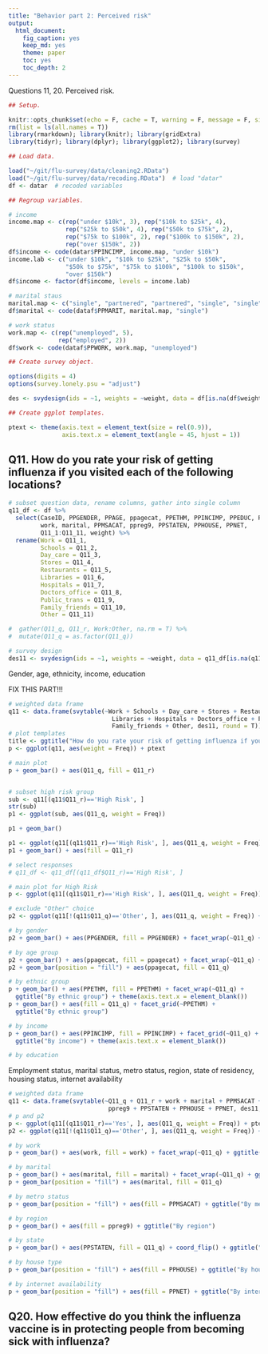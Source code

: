 ```yaml
---
title: "Behavior part 2: Perceived risk"
output: 
  html_document:
    fig_caption: yes
    keep_md: yes
    theme: paper
    toc: yes
    toc_depth: 2
---
```


Questions 11, 20.
Perceived risk.

```r
## Setup.

knitr::opts_chunk$set(echo = F, cache = T, warning = F, message = F, size = "small")
rm(list = ls(all.names = T))
library(rmarkdown); library(knitr); library(gridExtra)
library(tidyr); library(dplyr); library(ggplot2); library(survey)
```

```r
## Load data.

load("~/git/flu-survey/data/cleaning2.RData")
load("~/git/flu-survey/data/recoding.RData")  # load "datar"
df <- datar  # recoded variables
```

```r
## Regroup variables.

# income
income.map <- c(rep("under $10k", 3), rep("$10k to $25k", 4),
                rep("$25k to $50k", 4), rep("$50k to $75k", 2),
                rep("$75k to $100k", 2), rep("$100k to $150k", 2),
                rep("over $150k", 2))
df$income <- code(datar$PPINCIMP, income.map, "under $10k")
income.lab <- c("under $10k", "$10k to $25k", "$25k to $50k",
                "$50k to $75k", "$75k to $100k", "$100k to $150k",
                "over $150k")
df$income <- factor(df$income, levels = income.lab)

# marital staus
marital.map <- c("single", "partnered", "partnered", "single", "single", "single")
df$marital <- code(dataf$PPMARIT, marital.map, "single")

# work status
work.map <- c(rep("unemployed", 5),
              rep("employed", 2))
df$work <- code(dataf$PPWORK, work.map, "unemployed")
```

```r
## Create survey object.

options(digits = 4)
options(survey.lonely.psu = "adjust")

des <- svydesign(ids = ~1, weights = ~weight, data = df[is.na(df$weight)==F, ])
```

```r
## Create ggplot templates.

ptext <- theme(axis.text = element_text(size = rel(0.9)),
               axis.text.x = element_text(angle = 45, hjust = 1))

```



## Q11. How do you rate your risk of getting influenza if you visited each of the following locations?

```r
# subset question data, rename columns, gather into single column
q11_df <- df %>%
  select(CaseID, PPGENDER, PPAGE, ppagecat, PPETHM, PPINCIMP, PPEDUC, PPEDUCAT,
         work, marital, PPMSACAT, ppreg9, PPSTATEN, PPHOUSE, PPNET,
         Q11_1:Q11_11, weight) %>%
  rename(Work = Q11_1,
         Schools = Q11_2,
         Day_care = Q11_3,
         Stores = Q11_4,
         Restaurants = Q11_5,
         Libraries = Q11_6,
         Hospitals = Q11_7,
         Doctors_office = Q11_8,
         Public_trans = Q11_9,
         Family_friends = Q11_10,
         Other = Q11_11)

#  gather(Q11_q, Q11_r, Work:Other, na.rm = T) %>%
#  mutate(Q11_q = as.factor(Q11_q))

# survey design
des11 <- svydesign(ids = ~1, weights = ~weight, data = q11_df[is.na(q11_df$weight)==F, ])
```

Gender, age, ethnicity, income, education


############## FIX THIS PART!!!


```r
# weighted data frame
q11 <- data.frame(svytable(~Work + Schools + Day_care + Stores + Restaurants +
                             Libraries + Hospitals + Doctors_office + Public_trans +
                             Family_friends + Other, des11, round = T))
# plot templates
title <- ggtitle("How do you rate your risk of getting influenza if you visited each of the following locations?")
p <- ggplot(q11, aes(weight = Freq)) + ptext

# main plot
p + geom_bar() + aes(Q11_q, fill = Q11_r)


# subset high risk group
sub <- q11[(q11$Q11_r)=='High Risk', ]
str(sub)
p1 <- ggplot(sub, aes(Q11_q, weight = Freq))

p1 + geom_bar()

p1 <- ggplot(q11[(q11$Q11_r)=='High Risk', ], aes(Q11_q, weight = Freq))
p1 + geom_bar() + aes(fill = Q11_r)

# select responses
# q11_df <- q11_df[(q11_df$Q11_r)=='High Risk', ]

# main plot for High Risk
p <- ggplot(q11[(q11$Q11_r)=='High Risk', ], aes(Q11_q, weight = Freq)) + ptext


```

```r
# exclude "Other" choice
p2 <- ggplot(q11[!(q11$Q11_q)=='Other', ], aes(Q11_q, weight = Freq)) + ptext

# by gender
p2 + geom_bar() + aes(PPGENDER, fill = PPGENDER) + facet_wrap(~Q11_q) + ggtitle("By gender")

# by age group
p2 + geom_bar() + aes(ppagecat, fill = ppagecat) + facet_wrap(~Q11_q) + ggtitle("By age group")
p2 + geom_bar(position = "fill") + aes(ppagecat, fill = Q11_q)

# by ethnic group
p + geom_bar() + aes(PPETHM, fill = PPETHM) + facet_wrap(~Q11_q) +
  ggtitle("By ethnic group") + theme(axis.text.x = element_blank())
p + geom_bar() + aes(fill = Q11_q) + facet_grid(~PPETHM) +
  ggtitle("By ethnic group")

# by income
p + geom_bar() + aes(PPINCIMP, fill = PPINCIMP) + facet_grid(~Q11_q) +
  ggtitle("By income") + theme(axis.text.x = element_blank())

# by education
```

Employment status, marital status, metro status, region, state of residency, housing status, internet availability

```r
# weighted data frame
q11 <- data.frame(svytable(~Q11_q + Q11_r + work + marital + PPMSACAT +
                            ppreg9 + PPSTATEN + PPHOUSE + PPNET, des11, round = T))
# p and p2
p <- ggplot(q11[(q11$Q11_r)=='Yes', ], aes(Q11_q, weight = Freq)) + ptext
p2 <- ggplot(q11[!(q11$Q11_q)=='Other', ], aes(Q11_q, weight = Freq)) + ptext
```

```r
# by work
p + geom_bar() + aes(work, fill = work) + facet_wrap(~Q11_q) + ggtitle("By employment status")

# by marital
p + geom_bar() + aes(marital, fill = marital) + facet_wrap(~Q11_q) + ggtitle("By marital status")
p + geom_bar(position = "fill") + aes(marital, fill = Q11_q)

# by metro status
p + geom_bar(position = "fill") + aes(fill = PPMSACAT) + ggtitle("By metro status")

# by region
p + geom_bar() + aes(fill = ppreg9) + ggtitle("By region")

# by state
p + geom_bar() + aes(PPSTATEN, fill = Q11_q) + coord_flip() + ggtitle("By state")

# by house type
p + geom_bar(position = "fill") + aes(fill = PPHOUSE) + ggtitle("By house type")

# by internet availability
p + geom_bar(position = "fill") + aes(fill = PPNET) + ggtitle("By internet availability")

```




## Q20. How effective do you think the influenza vaccine is in protecting people from becoming sick with influenza?

```r

```

```r

```

```r

```






